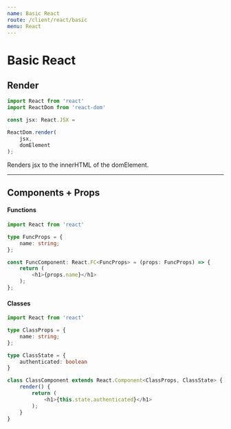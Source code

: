 ```yaml
---
name: Basic React
route: /client/react/basic
menu: React
---
```


# Basic React

## Render

```typescript
import React from 'react'
import ReactDom from 'react-dom'

const jsx: React.JSX = 

ReactDom.render(
    jsx,
    domElement
);
```

Renders jsx to the innerHTML of the domElement.

***

## Components + Props

#### Functions

```typescript
import React from 'react'

type FuncProps = {
    name: string;
};

const FuncComponent: React.FC<FuncProps> = (props: FuncProps) => {
    return (
        <h1>{props.name}</h1>
    );
};
```

#### Classes

```typescript
import React from 'react'

type ClassProps = {
    name: string;
};

type ClassState = {
    authenticated: boolean
}

class ClassComponent extends React.Component<ClassProps, ClassState> {
    render() {
        return (
            <h1>{this.state.authenticated}</h1>
        );
    }
}
```